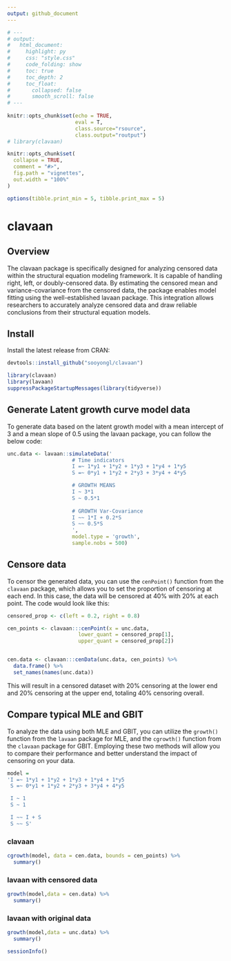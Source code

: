 ```yaml
---
output: github_document
---
```


```r
# ---
# output:
#   html_document:
#     highlight: py
#     css: "style.css"
#     code_folding: show
#     toc: true
#     toc_depth: 2
#     toc_float:
#       collapsed: false
#       smooth_scroll: false
# ---
        
knitr::opts_chunk$set(echo = TRUE, 
                      eval = T,
                      class.source="rsource",
                      class.output="routput")
# library(clavaan)

knitr::opts_chunk$set(
  collapse = TRUE,
  comment = "#>",
  fig.path = "vignettes",
  out.width = "100%"
)

options(tibble.print_min = 5, tibble.print_max = 5)
```

# clavaan 

## Overview

The clavaan package is specifically designed for analyzing censored data within the structural equation modeling framework. It is capable of handling right, left, or doubly-censored data. By estimating the censored mean and variance-covariance from the censored data, the package enables model fitting using the well-established lavaan package. This integration allows researchers to accurately analyze censored data and draw reliable conclusions from their structural equation models.


## Install

Install the latest release from CRAN:

```r
devtools::install_github("sooyongl/clavaan")
```

<!-- The documentation is available at [here](https://sooyongl.github.io/clavaan/). -->


```r
library(clavaan)
library(lavaan)
suppressPackageStartupMessages(library(tidyverse))
```

## Generate Latent growth curve model data

To generate data based on the latent growth model with a mean intercept of 3 and a mean slope of 0.5 using the lavaan package, you can follow the below code:

```r
unc.data <- lavaan::simulateData('
                     # Time indicators            
                     I =~ 1*y1 + 1*y2 + 1*y3 + 1*y4 + 1*y5
                     S =~ 0*y1 + 1*y2 + 2*y3 + 3*y4 + 4*y5

                     # GROWTH MEANS
                     I ~ 3*1
                     S ~ 0.5*1
                     
                     # GROWTH Var-Covariance
                     I ~~ 1*I + 0.2*S
                     S ~~ 0.5*S
                     ', 
                     model.type = 'growth',
                     sample.nobs = 500)
```



## Censore data

To censor the generated data, you can use the `cenPoint()` function from the `clavaan` package, which allows you to set the proportion of censoring at each end. In this case, the data will be censored at 40% with 20% at each point. The code would look like this:

```r
censored_prop <- c(left = 0.2, right = 0.8)

cen_points <- clavaan:::cenPoint(x = unc.data,
                       lower_quant = censored_prop[1],
                       upper_quant = censored_prop[2])


cen.data <- clavaan:::cenData(unc.data, cen_points) %>%
  data.frame() %>%
  set_names(names(unc.data))
```

This will result in a censored dataset with 20% censoring at the lower end and 20% censoring at the upper end, totaling 40% censoring overall.

## Compare typical MLE and GBIT {.tabset}

To analyze the data using both MLE and GBIT, you can utilize the `growth()` function from the `lavaan` package for MLE, and the `cgrowth()` function from the `clavaan` package for GBIT. Employing these two methods will allow you to compare their performance and better understand the impact of censoring on your data.

```r
model =
'I =~ 1*y1 + 1*y2 + 1*y3 + 1*y4 + 1*y5
 S =~ 0*y1 + 1*y2 + 2*y3 + 3*y4 + 4*y5

 I ~ 1
 S ~ 1

 I ~~ I + S
 S ~~ S'
```

### clavaan
<!-- <div class = "row"> -->
<!-- <div class = "col-md-6"> -->
```r
cgrowth(model, data = cen.data, bounds = cen_points) %>%
  summary()
```
<!-- </div> -->

### lavaan with censored data
<!-- <div class = "col-md-6"> -->
```r
growth(model,data = cen.data) %>%
  summary()
```
<!-- </div> -->
<!-- </div> -->

### lavaan with original data
```r
growth(model,data = unc.data) %>%
  summary()
```


```r
sessionInfo()
```

